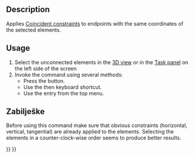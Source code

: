<languages/>

{{Docnav
|
|
|[[Sketcher_Workbench|Sketcher]]
|IconL=
|IconR=
|IconC=Workbench_Sketcher.svg
}}

{{VeryImportantMessage|This tool is obsolete, it is not available in {{VersionPlus|0.21}}. Use [[Sketcher_ValidateSketch|Sketcher ValidateSketch]] instead.}}

{{GuiCommand
|Name=Sketcher ConnectLines
|MenuLocation=Sketch → Sketcher tools → Connect edges
|Workbenches=[[Sketcher_Workbench|Sketcher]]
|Shortcut={{KEY|Z}} {{KEY|J}}
|Version=0.15
|SeeAlso=[[Sketcher_ConstrainCoincident|Sketcher ConstrainCoincident]]
}}

==Description==

Applies [[Sketcher_ConstrainCoincident|Coincident constraints]] to endpoints with the same coordinates of the selected elements.

==Usage==

# Select the unconnected elements in the [[3D_view|3D view]] or in the [[Task_panel|Task panel]] on the left side of the screen
# Invoke the command using several methods:
#* Press the {{Button|[[File:Sketcher_ConnectLines.svg|16px]] [[Sketcher_ConnectLines|Connect edges]]}} button.
#* Use the {{KEY|Z}} then {{KEY|J}} keyboard shortcut.
#* Use the {{MenuCommand|Sketch → Sketcher tools → [[File:Sketcher_ConnectLines.svg|16px]] Connect edges}} entry from the top menu.

<span id="Notes"></span>
==Zabilješke==

Before using this command make sure that obvious constraints (horizontal, vertical, tangential) are already applied to the elements.
Selecting the elements in a counter-clock-wise order seems to produce better results.


{{Docnav
|
|
|[[Sketcher_Workbench|Sketcher]]
|IconL=
|IconR=
|IconC=Workbench_Sketcher.svg
}}

{{Sketcher_Tools_navi{{#translation:}}}}
{{Userdocnavi{{#translation:}}}}